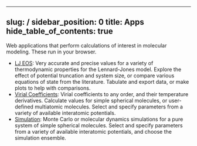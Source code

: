 
---
slug: /
sidebar_position: 0
title: Apps
hide_table_of_contents: true
---

Web applications that perform calculations of interest in molecular modeling. These run in your browser.

- [LJ EOS](pathname:///apps/LJ_EOS): Very accurate and precise values for a variety of thermodynamic properties for the Lennard-Jones model. Explore the effect of potential truncation and system size, or compare various equations of state from the literature. Tabulate and export data, or make plots to help with comparisons.
- [Virial Coefficients](pathname:///apps/virial): Virial coefficients to any order, and their temperature derivatives. Calculate values for simple spherical molecules, or user-defined multiatomic molecules. Select and specify parameters from a variety of available interatomic potentials.
- [Simulation](pathname:///apps/simulation): Monte Carlo or molecular dynamics simulations for a pure system of simple spherical molecules. Select and specify parameters from a variety of available interatomic potentials, and choose the simulation ensemble.
